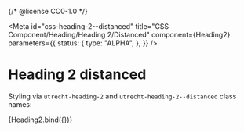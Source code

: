 {/* @license CC0-1.0 */}



<Meta
  id="css-heading-2--distanced"
  title="CSS Component/Heading/Heading 2/Distanced"
  component={Heading2}
  parameters={{
    status: {
      type: "ALPHA",
    },
  }}
/>

# Heading 2 distanced

Styling via `utrecht-heading-2` and `utrecht-heading-2--distanced` class names:

<Canvas>
  <Story
    name="Distanced"
    args={{
      ...exampleArgs,
      distanced: true,
    }}
  >
    {Heading2.bind({})}
  </Story>
</Canvas>
